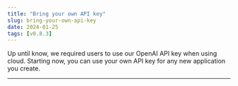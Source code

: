 ```yaml
---
title: "Bring your own API key"
slug: bring-your-own-api-key
date: 2024-01-25
tags: [v0.8.3]
---
```







Up until know, we required users to use our OpenAI API key when using cloud. Starting now, you can use your own API key for any new application you create.

---
